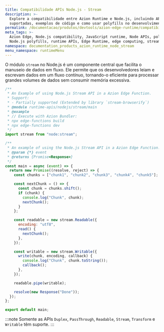 ```yaml
---
title: Compatibilidade APIs Node.js - Stream
description: >-
  Explore a compatibilidade entre Azion Runtime e Node.js, incluindo APIs
  suportadas, exemplos de código e como usar polyfills no desenvolvimento Edge.
permalink: /documentacao/produtos/devtools/azion-edge-runtime/compatibilidade/node/stream/
meta_tags: >-
  Azion Edge, Node.js compatibility, JavaScript runtime, Node APIs, polyfills,
  Node.js polyfills, runtime APIs, Edge Runtime, edge computing, stream
namespace: documentation_products_azion_runtime_node_stream
menu_namespace: runtimeMenu
---
```


O módulo `stream` no Node.js é um componente central que facilita o manuseio de dados em fluxo. Ele permite que os desenvolvedores leiam e escrevam dados em um fluxo contínuo, tornando-o eficiente para processar grandes volumes de dados sem consumir memória excessiva.

```javascript
/**
 * An Example of using Node.js Stream API in a Azion Edge Function.
 * Support:
 * - Partially supported (Extended by library `stream-browserify`)
 * @module runtime-apis/nodejs/stream/main
 * @example
 * // Execute with Azion Bundler:
 * npx edge-functions build
 * npx edge-functions dev
 */
import stream from "node:stream";

/**
 * An example of using the Node.js Stream API in a Azion Edge Function.
 * @param {*} event
 * @returns {Promise<Response>}
 */
const main = async (event) => {
  return new Promise((resolve, reject) => {
    const chunks = ["chunk1", "chunk2", "chunk3", "chunk4", "chunk5"];

    const nextChunk = () => {
      const chunk = chunks.shift();
      if (chunk) {
        console.log("Chunk", chunk);
        nextChunk();
      }
    };

    const readable = new stream.Readable({
      encoding: "utf8",
      read() {
        nextChunk();
      },
    });

    const writable = new stream.Writable({
      write(chunk, encoding, callback) {
        console.log("Chunk", chunk.toString());
        callback();
      },
    });

    readable.pipe(writable);

    resolve(new Response("Done"));
  });
};

export default main;
```

:::note
Somente as APIs `Duplex`, `PassThrough`, `Readable`, `Stream`, `Transform` e `Writable` têm suporte.
:::